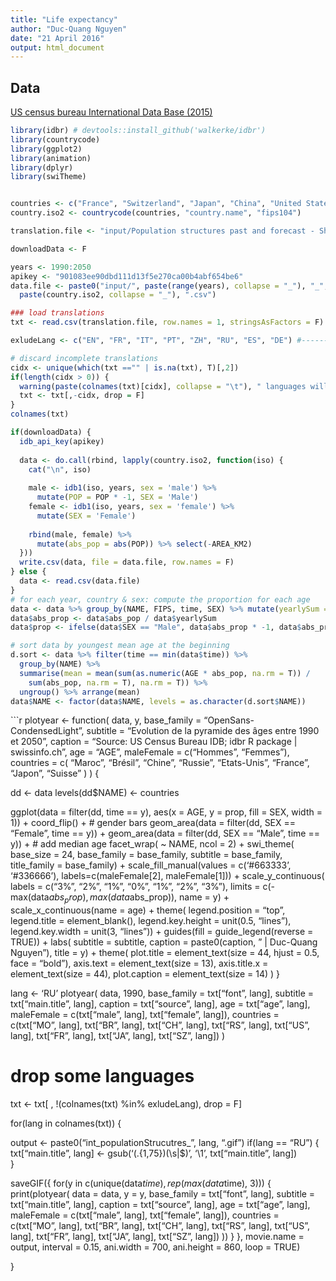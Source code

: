 ```yaml
---
title: "Life expectancy"
author: "Duc-Quang Nguyen"
date: "21 April 2016"
output: html_document
---
```


## Data

[US census bureau International Data Base (2015)](http://www.census.gov/data/developers/data-sets/international-database.html)


```r
library(idbr) # devtools::install_github('walkerke/idbr')
library(countrycode)
library(ggplot2)
library(animation)
library(dplyr)
library(swiTheme)


countries <- c("France", "Switzerland", "Japan", "China", "United States", "Brazil", "Russia", "Morocco")
country.iso2 <- countrycode(countries, "country.name", "fips104")

translation.file <- "input/Population structures past and forecast - Sheet1.csv"

downloadData <- F

years <- 1990:2050
apikey <- "901083ee90dbd111d13f5e270ca00b4abf654be6"
data.file <- paste0("input/", paste(range(years), collapse = "_"), "_", 
  paste(country.iso2, collapse = "_"), ".csv")

### load translations
txt <- read.csv(translation.file, row.names = 1, stringsAsFactors = F)

exludeLang <- c("EN", "FR", "IT", "PT", "ZH", "RU", "ES", "DE") #--------------!!!!!!!!!!!!!!!!!

# discard incomplete translations
cidx <- unique(which(txt =="" | is.na(txt), T)[,2])
if(length(cidx > 0)) {
  warning(paste(colnames(txt)[cidx], collapse = "\t"), " languages will be discarded!", "\n")
  txt <- txt[,-cidx, drop = F]
}
colnames(txt)

```

```r
if(downloadData) {
  idb_api_key(apikey)
  
  data <- do.call(rbind, lapply(country.iso2, function(iso) {
    cat("\n", iso)
    
    male <- idb1(iso, years, sex = 'male') %>%
      mutate(POP = POP * -1, SEX = 'Male')
    female <- idb1(iso, years, sex = 'female') %>%
      mutate(SEX = 'Female')
    
    rbind(male, female) %>% 
      mutate(abs_pop = abs(POP)) %>% select(-AREA_KM2)
  }))
  write.csv(data, file = data.file, row.names = F)
} else {
  data <- read.csv(data.file)
}
# for each year, country & sex: compute the proportion for each age
data <- data %>% group_by(NAME, FIPS, time, SEX) %>% mutate(yearlySum = sum(abs_pop)) %>% ungroup()
data$abs_prop <- data$abs_pop / data$yearlySum
data$prop <- ifelse(data$SEX == "Male", data$abs_prop * -1, data$abs_prop)

# sort data by youngest mean age at the beginning
d.sort <- data %>% filter(time == min(data$time)) %>% 
  group_by(NAME) %>% 
  summarise(mean = mean(sum(as.numeric(AGE * abs_pop, na.rm = T)) / 
    sum(abs_pop, na.rm = T), na.rm = T)) %>% 
  ungroup() %>% arrange(mean)
data$NAME <- factor(data$NAME, levels = as.character(d.sort$NAME))

```

```r

plotyear <- function(
  data, 
  y,
  base_family = "OpenSans-CondensedLight",
  subtitle = "Evolution de la pyramide des âges entre 1990 et 2050",
  caption =  "Source: US Census Bureau IDB; idbr R package | swissinfo.ch",
  age = "AGE",
  maleFemale = c("Hommes", "Femmes"),
  countries = c( "Maroc", "Brésil", "Chine", "Russie", "Etats-Unis", "France", "Japon", "Suisse"  )
) 
  {

  dd <- data
  levels(dd$NAME) <- countries
  
  ggplot(data = filter(dd, time == y), aes(x = AGE, y = prop, fill = SEX, width = 1)) +
    coord_flip() +
    # gender bars
    geom_area(data = filter(dd, SEX == "Female", time == y)) +
    geom_area(data = filter(dd, SEX == "Male", time == y)) +
    # add median age
    facet_wrap( ~ NAME, ncol = 2) + 
    swi_theme(
      base_size = 24, 
      base_family = base_family, 
      subtitle = base_family, 
      title_family = base_family) +
  scale_fill_manual(values = c('#663333', '#336666'),
      labels=c(maleFemale[2], maleFemale[1])) +
  scale_y_continuous(
    labels = c("3%", "2%", "1%", "0%", "1%", "2%", "3%"),
    limits = c(-max(data$abs_prop), max(data$abs_prop)),
    name = y) +
  scale_x_continuous(name = age) +
  theme(
    legend.position = "top", 
    legend.title = element_blank(),
    legend.key.height = unit(0.5, "lines"),
    legend.key.width = unit(3, "lines")) + 
  guides(fill = guide_legend(reverse = TRUE)) +
  labs(
    subtitle = subtitle,
    caption = paste0(caption, " | Duc-Quang Nguyen"),
    title = y) + 
  theme(
    plot.title = element_text(size = 44, hjust = 0.5, face = "bold"),
    axis.text = element_text(size = 13),
    axis.title.x = element_text(size = 44),
    plot.caption = element_text(size = 14)
  ) 
}


lang <- 'RU'
plotyear(
  data, 
  1990,
  base_family = txt["font", lang],
  subtitle = txt["main.title", lang],
  caption =  txt["source", lang],
  age = txt["age", lang],
  maleFemale = c(txt["male", lang], txt["female", lang]),
  countries = c(txt["MO", lang], txt["BR", lang], txt["CH", lang], 
    txt["RS", lang], txt["US", lang], txt["FR", lang], txt["JA", lang], txt["SZ", lang])
) 

# drop some languages
txt <- txt[ , !(colnames(txt) %in% exludeLang), drop = F]


for(lang in colnames(txt)) {
  
  output <- paste0("int_populationStrucutres_", lang, ".gif")
  if(lang == "RU") {
   txt["main.title", lang] <- gsub('(.{1,75})(\\s|$)', '\\1\n', txt["main.title", lang])    
  }
  
  saveGIF({
	for(y in c(unique(data$time), rep(max(data$time), 3))) {
		print(plotyear(
		  data = data,
		  y = y,
		  base_family = txt["font", lang],
      subtitle = txt["main.title", lang],
      caption =  txt["source", lang],
      age = txt["age", lang],
      maleFemale = c(txt["male", lang], txt["female", lang]),
      countries = c(txt["MO", lang], txt["BR", lang], txt["CH", lang], 
        txt["RS", lang], txt["US", lang], txt["FR", lang], txt["JA", lang], txt["SZ", lang])
		  ))
	}
  }, movie.name = output, interval = 0.15, 
  ani.width = 700, ani.height = 860, loop = TRUE)
  
}








  
    


